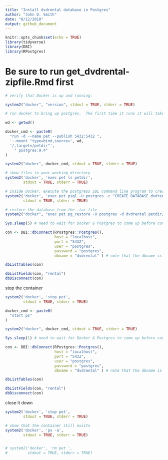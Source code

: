 ```yaml
---
title: "Install dvdrental database in Postgres"
author: "John D. Smith"
date: "8/12/2018"
output: github_document
---
```

```r
knitr::opts_chunk$set(echo = TRUE)
library(tidyverse)
library(DBI)
library(RPostgres)
```

# Be sure to run get_dvdrental-zipfile.Rmd first

```r

# verify that Docker is up and running:

system2("docker", "version", stdout = TRUE, stderr = TRUE)

# run docker to bring up postgres.  The first time it runs it will take a minute to create the Postgres environment.

wd <- getwd()

docker_cmd <- paste0(
  "run -d --name pet --publish 5432:5432 ",
  '--mount "type=bind,source=', wd,
  '/,target=/petdir"',
    " postgres:9.4"
)

system2("docker", docker_cmd, stdout = TRUE, stderr = TRUE)

# show files in your working directory
system2('docker', 'exec pet ls petdir',
        stdout = TRUE, stderr = TRUE)

# inside Docker, execute the postgress SQL command line program to create the dvdrental database:
system2('docker', 'exec pet psql -U postgres -c "CREATE DATABASE dvdrental;"',
        stdout = TRUE, stderr = TRUE)

# restore the database from the .tar file
system2("docker", "exec pet pg_restore -U postgres -d dvdrental petdir/src/dvdrental.tar", stdout = TRUE, stderr = TRUE)

```

```r

Sys.sleep(5) # need to wait for Docker & Postgres to come up before connecting.

con <- DBI::dbConnect(RPostgres::Postgres(),
                      host = "localhost",
                      port = "5432",
                      user = "postgres",
                      password = "postgres",
                      dbname = "dvdrental" ) # note that the dbname is specified

dbListTables(con)

dbListFields(con, "rental")
dbDisconnect(con)
```

stop the container
```r
system2('docker', 'stop pet',
        stdout = TRUE, stderr = TRUE)
```

```r
docker_cmd <- paste0(
  "start ps"
)

system2("docker", docker_cmd, stdout = TRUE, stderr = TRUE)

Sys.sleep(1) # need to wait for Docker & Postgres to come up before connecting.

con <- DBI::dbConnect(RPostgres::Postgres(),
                      host = "localhost",
                      port = "5432",
                      user = "postgres",
                      password = "postgres",
                      dbname = "dvdrental" ) # note that the dbname is specified

dbListTables(con)

dbListFields(con, "rental")
dbDisconnect(con)

```

close it down
```r
system2('docker', 'stop pet',
        stdout = TRUE, stderr = TRUE)

# show that the container still exists
system2('docker', 'ps -a',
        stdout = TRUE, stderr = TRUE)


# system2('docker', 'rm pet ',
#         stdout = TRUE, stderr = TRUE)

```
